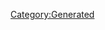 {{Database/Music/MusicInfo
 |ID=57
 |Cov=55
 |Cd=10
 |Nam=55
 |Div=55
 |Ma=1
 |SerieId=2
 |SerieLogoId=2
 |WavId=55
 |VariationId=0
 |Dsc=55
 |Strt=10
 |ValkyrieBattle=1
 |ValkyrieIntro=1
 |ValkyrieIntroSky=1
 |DivaSolo=1
 |DivaMulti=2
 |Exp=1
}}
[[Category:Generated]]

